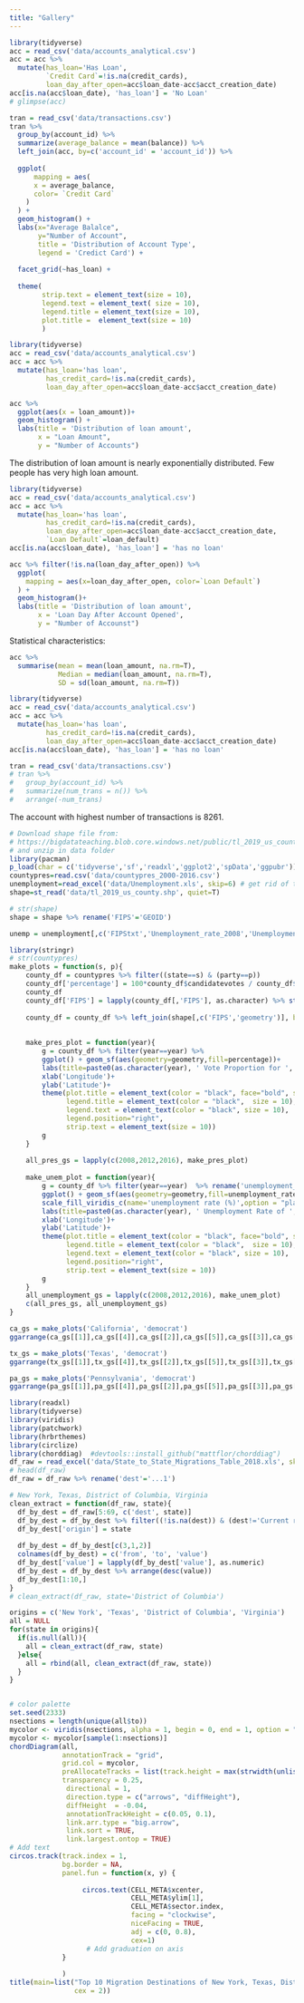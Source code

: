 ```yaml
---
title: "Gallery"
---
```


```r
library(tidyverse)
acc = read_csv('data/accounts_analytical.csv')
acc = acc %>% 
  mutate(has_loan='Has Loan',
         `Credit Card`=!is.na(credit_cards),
         loan_day_after_open=acc$loan_date-acc$acct_creation_date)
acc[is.na(acc$loan_date), 'has_loan'] = 'No Loan'
# glimpse(acc)
```



```r
tran = read_csv('data/transactions.csv')
tran %>% 
  group_by(account_id) %>% 
  summarize(average_balance = mean(balance)) %>% 
  left_join(acc, by=c('account_id' = 'account_id')) %>%
  
  ggplot(
      mapping = aes(
      x = average_balance,
      color= `Credit Card`
    )
  ) +
  geom_histogram() +
  labs(x="Average Balalce",
       y="Number of Account",
       title = 'Distribution of Account Type',
       legend = 'Credict Card') +
  
  facet_grid(~has_loan) +
  
  theme(
        strip.text = element_text(size = 10),
        legend.text = element_text( size = 10),
        legend.title = element_text(size = 10),
        plot.title =  element_text(size = 10)
        )
```

```r
library(tidyverse)
acc = read_csv('data/accounts_analytical.csv')
acc = acc %>% 
  mutate(has_loan='has loan',
         has_credit_card=!is.na(credit_cards),
         loan_day_after_open=acc$loan_date-acc$acct_creation_date)
```



```r
acc %>% 
  ggplot(aes(x = loan_amount))+
  geom_histogram() +
  labs(title = 'Distribution of loan amount',
       x = "Loan Amount",
       y = "Number of Accounts") 
```

The distribution of loan amount is nearly exponentially distributed. Few people has very high loan amount.

```r
library(tidyverse)
acc = read_csv('data/accounts_analytical.csv')
acc = acc %>% 
  mutate(has_loan='has loan',
         has_credit_card=!is.na(credit_cards),
         loan_day_after_open=acc$loan_date-acc$acct_creation_date,
         `Loan Default`=loan_default)
acc[is.na(acc$loan_date), 'has_loan'] = 'has no loan'
```

```r
acc %>% filter(!is.na(loan_day_after_open)) %>%
  ggplot(
    mapping = aes(x=loan_day_after_open, color=`Loan Default`)
  ) +
  geom_histogram()+
  labs(title = 'Distribution of loan amount',
       x = 'Loan Day After Account Opened',
       y = "Number of Accounst")
```

Statistical characteristics:

```r
acc %>%
  summarise(mean = mean(loan_amount, na.rm=T),
            Median = median(loan_amount, na.rm=T),
            SD = sd(loan_amount, na.rm=T))
```


```r
library(tidyverse)
acc = read_csv('data/accounts_analytical.csv')
acc = acc %>% 
  mutate(has_loan='has loan',
         has_credit_card=!is.na(credit_cards),
         loan_day_after_open=acc$loan_date-acc$acct_creation_date)
acc[is.na(acc$loan_date), 'has_loan'] = 'has no loan'

tran = read_csv('data/transactions.csv')
# tran %>% 
#   group_by(account_id) %>% 
#   summarize(num_trans = n()) %>%
#   arrange(-num_trans)
```


The account with highest number of transactions is 8261.

<!-- ```{r, echo=F, fig.width=10, fig.height=8, message=FALSE, warning=FALSE} -->
<!-- tran %>% -->
<!--   filter(account_id==8261) %>% -->
<!--   arrange(date) %>% -->
<!--   ggplot(aes(x = date, -->
<!--              y = amount))+ -->
<!--   geom_line() + -->
<!--   facet_wrap( ~ type+ method+category,  scales = 'free') -->
<!-- ``` -->

<!-- Here is the time series plot. All bank transfers were periodic. Credit categories of interest credit and debit of method of cash had frequent transactions. -->


```r
# Download shape file from:
# https://bigdatateaching.blob.core.windows.net/public/tl_2019_us_county-1.zip
# and unzip in data folder
library(pacman)
p_load(char = c('tidyverse','sf','readxl','ggplot2','spData','ggpubr'))
countypres=read.csv('data/countypres_2000-2016.csv')
unemployment=read_excel('data/Unemployment.xls', skip=6) # get rid of the first 6 rows 
shape=st_read('data/tl_2019_us_county.shp', quiet=T)

# str(shape)
shape = shape %>% rename('FIPS'='GEOID')

unemp = unemployment[,c('FIPStxt','Unemployment_rate_2008','Unemployment_rate_2012','Unemployment_rate_2016')] %>% rename("FIPS"="FIPStxt")

library(stringr)
# str(countypres)
make_plots = function(s, p){
    county_df = countypres %>% filter((state==s) & (party==p))
    county_df['percentage'] = 100*county_df$candidatevotes / county_df$totalvotes
    county_df
    county_df['FIPS'] = lapply(county_df[,'FIPS'], as.character) %>% str_pad(5, pad='0')
    
    county_df = county_df %>% left_join(shape[,c('FIPS','geometry')], by='FIPS') %>% left_join(unemp, by='FIPS')
    
    
    make_pres_plot = function(year){
        g = county_df %>% filter(year==year) %>%
        ggplot() + geom_sf(aes(geometry=geometry,fill=percentage))+
        labs(title=paste0(as.character(year), ' Vote Proportion for ', p, ' in ', s))+
        xlab('Longitude')+
        ylab('Latitude')+
        theme(plot.title = element_text(color = "black", face="bold", size = 20),
              legend.title = element_text(color = "black",  size = 10),
              legend.text = element_text(color = "black", size = 10), 
              legend.position="right",
              strip.text = element_text(size = 10))
        g
    }
    
    all_pres_gs = lapply(c(2008,2012,2016), make_pres_plot)
    
    make_unem_plot = function(year){
        g = county_df %>% filter(year==year)  %>% rename('unemployment_rate'=paste0('Unemployment_rate_', as.character(year))) %>%
        ggplot() + geom_sf(aes(geometry=geometry,fill=unemployment_rate)) +
        scale_fill_viridis_c(name='unemployment rate (%)',option = "plasma", alpha = .8,direction = -1) +
        labs(title=paste0(as.character(year), ' Unemployment Rate of ', s))+
        xlab('Longitude')+
        ylab('Latitude')+
        theme(plot.title = element_text(color = "black", face="bold", size = 20),
              legend.title = element_text(color = "black",  size = 10),
              legend.text = element_text(color = "black", size = 10), 
              legend.position="right",
              strip.text = element_text(size = 10))
        g
    }
    all_unemployment_gs = lapply(c(2008,2012,2016), make_unem_plot)
    c(all_pres_gs, all_unemployment_gs)
}
```


```r
ca_gs = make_plots('California', 'democrat')
ggarrange(ca_gs[[1]],ca_gs[[4]],ca_gs[[2]],ca_gs[[5]],ca_gs[[3]],ca_gs[[6]], ncol=2, nrow=3, align='hv')
```


```r
tx_gs = make_plots('Texas', 'democrat')
ggarrange(tx_gs[[1]],tx_gs[[4]],tx_gs[[2]],tx_gs[[5]],tx_gs[[3]],tx_gs[[6]], ncol=2, nrow=3, align='hv')
```

```r
pa_gs = make_plots('Pennsylvania', 'democrat')
ggarrange(pa_gs[[1]],pa_gs[[4]],pa_gs[[2]],pa_gs[[5]],pa_gs[[3]],pa_gs[[6]], ncol=2, nrow=3, align='hv')
```



```r

library(readxl)
library(tidyverse)
library(viridis)
library(patchwork)
library(hrbrthemes)
library(circlize)
library(chorddiag)  #devtools::install_github("mattflor/chorddiag")
df_raw = read_excel('data/State_to_State_Migrations_Table_2018.xls', skip=6)
# head(df_raw)
df_raw = df_raw %>% rename('dest'='...1')

# New York, Texas, District of Columbia, Virginia
clean_extract = function(df_raw, state){
  df_by_dest = df_raw[5:69, c('dest', state)]
  df_by_dest = df_by_dest %>% filter((!is.na(dest)) & (dest!='Current residence in'))
  df_by_dest['origin'] = state
  
  df_by_dest = df_by_dest[c(3,1,2)]
  colnames(df_by_dest) = c('from', 'to', 'value')
  df_by_dest['value'] = lapply(df_by_dest['value'], as.numeric)
  df_by_dest = df_by_dest %>% arrange(desc(value))
  df_by_dest[1:10,]
}
# clean_extract(df_raw, state='District of Columbia')

origins = c('New York', 'Texas', 'District of Columbia', 'Virginia')
all = NULL
for(state in origins){
  if(is.null(all)){
    all = clean_extract(df_raw, state)
  }else{
    all = rbind(all, clean_extract(df_raw, state))
  }
}


# color palette
set.seed(2333)
nsections = length(unique(all$to))
mycolor <- viridis(nsections, alpha = 1, begin = 0, end = 1, option = "D")
mycolor <- mycolor[sample(1:nsections)]
chordDiagram(all, 
             annotationTrack = "grid",
             grid.col = mycolor,
             preAllocateTracks = list(track.height = max(strwidth(unlist(dimnames(all))))),
             transparency = 0.25,
              directional = 1,
              direction.type = c("arrows", "diffHeight"), 
              diffHeight  = -0.04,
              annotationTrackHeight = c(0.05, 0.1),
              link.arr.type = "big.arrow", 
              link.sort = TRUE, 
              link.largest.ontop = TRUE)
# Add text
circos.track(track.index = 1,
             bg.border = NA,
             panel.fun = function(x, y) {
               
                  circos.text(CELL_META$xcenter, 
                              CELL_META$ylim[1], 
                              CELL_META$sector.index, 
                              facing = "clockwise", 
                              niceFacing = TRUE,  
                              adj = c(0, 0.8),
                              cex=1)
                   # Add graduation on axis
             }
             
             )
title(main=list("Top 10 Migration Destinations of New York, Texas, District of Columbia, Virginia", 
                cex = 2))
```





